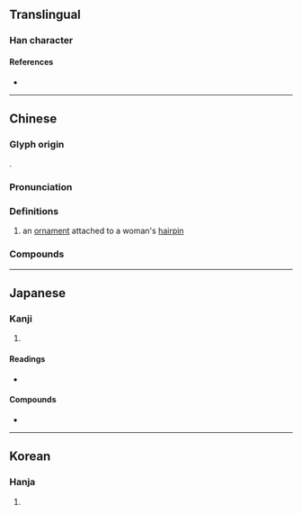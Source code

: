 {{character info}}
==Translingual==

===Han character===
{{Han char|rn=96|rad=玉|as=05|sn=9|four=16100|canj=MGKSR|ids=⿰𤣩加}}

====References====
* {{Han ref|kx=0729.210|dkj=20915|dj=1141.110|hdz=21109.030|uh=73C8|ud=29640|bh=CFC9|bd=53193}}

----

==Chinese==
{{zh-forms}}

===Glyph origin===
{{Han etym}}
{{Han compound|王|加|c1=s|c2=p|t1=jade|ls=psc}}.

===Pronunciation===
{{zh-pron
|m=jiā
|c=gaa1
|mc=y
|oc=y
|cat=n
}}

===Definitions===
{{zh-hanzi}}

# an [[ornament]] attached to a woman's [[hairpin]]

===Compounds===
{{zh-der|珞珈山|珞珈雅苑}}

----

==Japanese==

===Kanji===
{{ja-kanji|grade=|rs=玉05}}

# {{rfdef|ja|sort=玉05}}

====Readings====
* {{ja-readings
|goon=け
|kanon=か
|kun=
}}

====Compounds====
* {{ja-r|珈琲|コー%ヒー|coffee}}

----

==Korean==

===Hanja===
{{ko-hanja|hangeul=[[가]]|eumhun=|rv=ga|mr=ka|y=ka}}

# {{rfdef|ko|sort=玉05}}